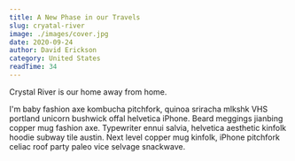 ```yaml
---
title: A New Phase in our Travels
slug: cryatal-river
image: ./images/cover.jpg
date: 2020-09-24
author: David Erickson
category: United States
readTime: 34
---
```






Crystal River is our home away from home.

I'm baby fashion axe kombucha pitchfork, quinoa sriracha mlkshk VHS portland unicorn bushwick offal helvetica iPhone. Beard meggings jianbing copper mug fashion axe. Typewriter ennui salvia, helvetica aesthetic kinfolk hoodie subway tile austin. Next level copper mug kinfolk, iPhone pitchfork celiac roof party paleo vice selvage snackwave.



<GetImages blogDate="2020-09-24" />
